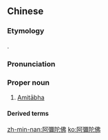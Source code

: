 {{also|阿弥陀佛}}
==Chinese==
{{zh-forms|s=阿弥陀佛|gloss=-}}
{{wikipedia|lang=zh}}

===Etymology===
{{bor|zh|sa|अमिताभ}}.

===Pronunciation===
{{zh-pron
|m=Ēmítuófó,Āmítuófó
|c=o1 mei4 to4 fat6,o1 nei4-1 to4 fat6
|h=pfs=n:Ô-mì-thò-fu̍t/s:Ô-nî-thò-fu̍t/Â-mì-thò-fu̍t
|md=Ŏ̤-mì-tò̤-hŭk
|mn=O-bí-tô-hu̍t/O͘-mí-tô͘-hu̍t
|cat=pn
}}

===Proper noun===
{{zh-proper noun}}

# {{lb|zh|Buddhism}} [[Amitābha]]

====Derived terms====
{{zh-der|南無阿彌陀佛}}

{{zh-cat|Individuals|Buddhism}}

[[zh-min-nan:阿彌陀佛]]
[[ko:阿彌陀佛]]
